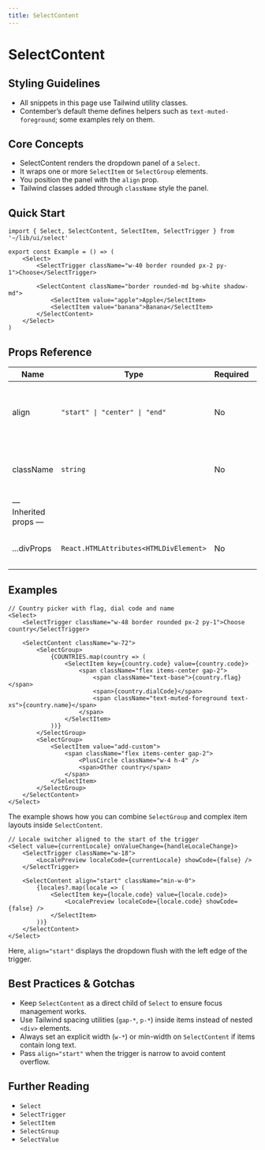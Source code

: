 ```yaml
---
title: SelectContent
---
```


<!-- Edited by human: false -->
<!-- Examples count: 9 -->
<!-- Source examples: 0 -->
<!-- Playground examples: 1 -->
<!-- External examples: 8 -->
<!-- Import examples: 6 -->

# SelectContent

## Styling Guidelines
* All snippets in this page use Tailwind utility classes.
* Contember’s default theme defines helpers such as `text-muted-foreground`; some examples rely on them.

## Core Concepts
* SelectContent renders the dropdown panel of a `Select`.
* It wraps one or more `SelectItem` or `SelectGroup` elements.
* You position the panel with the `align` prop.
* Tailwind classes added through `className` style the panel.

## Quick Start
```tsx
import { Select, SelectContent, SelectItem, SelectTrigger } from '~/lib/ui/select'

export const Example = () => (
	<Select>
		<SelectTrigger className="w-40 border rounded px-2 py-1">Choose</SelectTrigger>

		<SelectContent className="border rounded-md bg-white shadow-md">
			<SelectItem value="apple">Apple</SelectItem>
			<SelectItem value="banana">Banana</SelectItem>
		</SelectContent>
	</Select>
)
```

## Props Reference
| Name | Type | Required | Default | Description |
|------|------|----------|---------|-------------|
| align | `"start" \| "center" \| "end"` | No | `"center"` | Horizontal alignment of the dropdown relative to the trigger. |
| className | `string` | No | `""` | Tailwind classes applied to the root element. |
| — Inherited props — | | | | |
| ...divProps | `React.HTMLAttributes<HTMLDivElement>` | No | — | Any valid props for a `<div>` element. |

## Examples

```tsx
// Country picker with flag, dial code and name
<Select>
	<SelectTrigger className="w-48 border rounded px-2 py-1">Choose country</SelectTrigger>

	<SelectContent className="w-72">
		<SelectGroup>
			{COUNTRIES.map(country => (
				<SelectItem key={country.code} value={country.code}>
					<span className="flex items-center gap-2">
						<span className="text-base">{country.flag}</span>
						<span>{country.dialCode}</span>
						<span className="text-muted-foreground text-xs">{country.name}</span>
					</span>
				</SelectItem>
			))}
		</SelectGroup>
		<SelectGroup>
			<SelectItem value="add-custom">
				<span className="flex items-center gap-2">
					<PlusCircle className="w-4 h-4" />
					<span>Other country</span>
				</span>
			</SelectItem>
		</SelectGroup>
	</SelectContent>
</Select>
```
The example shows how you can combine `SelectGroup` and complex item layouts inside `SelectContent`.

```tsx
// Locale switcher aligned to the start of the trigger
<Select value={currentLocale} onValueChange={handleLocaleChange}>
	<SelectTrigger className="w-18">
		<LocalePreview localeCode={currentLocale} showCode={false} />
	</SelectTrigger>

	<SelectContent align="start" className="min-w-0">
		{locales?.map(locale => (
			<SelectItem key={locale.code} value={locale.code}>
				<LocalePreview localeCode={locale.code} showCode={false} />
			</SelectItem>
		))}
	</SelectContent>
</Select>
```
Here, `align="start"` displays the dropdown flush with the left edge of the trigger.

## Best Practices & Gotchas
* Keep `SelectContent` as a direct child of `Select` to ensure focus management works.
* Use Tailwind spacing utilities (`gap-*`, `p-*`) inside items instead of nested `<div>` elements.
* Always set an explicit width (`w-*`) or min-width on `SelectContent` if items contain long text.
* Pass `align="start"` when the trigger is narrow to avoid content overflow.

## Further Reading
* `Select`
* `SelectTrigger`
* `SelectItem`
* `SelectGroup`
* `SelectValue`

<!-- End of Generated Documentation -->
